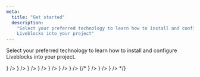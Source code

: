 ```yaml
---
meta:
  title: "Get started"
  description:
    "Select your preferred technology to learn how to install and configure
    Liveblocks into your project"
---
```


Select your preferred technology to learn how to install and configure
Liveblocks into your project.

<ListGrid>
  <DocsCard
    title="Next.js"
    href="/docs/get-started/nextjs"
    visual={<DocsNextjsIcon />}
  />
  <DocsCard
    title="React"
    href="/docs/get-started/react"
    visual={<DocsReactIcon />}
  />
  <DocsCard
    title="Redux"
    href="/docs/get-started/redux"
    visual={<DocsReduxIcon />}
  />
  <DocsCard
    title="Zustand"
    href="/docs/get-started/zustand"
    visual={
      <img
        alt="Zustand"
        src="/assets/zustand.png"
        width={30}
        height={24}
        loading="lazy"
      />
    }
  />
  <DocsCard
    title="Svelte"
    href="/docs/get-started/svelte"
    visual={
      <img
        alt="Svelte"
        src="/assets/svelte.svg"
        width={20}
        height={24}
        loading="lazy"
      />
    }
  />
  <DocsCard title="Vue" href="/docs/get-started/vue" visual={<DocsVueIcon />} />
  <DocsCard
    title="JavaScript"
    href="/docs/get-started/javascript"
    visual={<DocsJavascriptIcon />}
  />
  {/* <DocsCard
    title="SolidJS"
    href="/docs/get-started/solidjs"
    visual={
      <img
        alt="SolidJS"
        src="/assets/solidjs.svg"
        width={20}
        height={24}
        loading="lazy"
      />
    }
  />
  <DocsCard
    title="Astro"
    href="/docs/get-started/astro"
    visual={<DocsAstroIcon />}
  />
  <DocsCard
    title="Remix"
    href="/docs/get-started/remix"
    visual={<DocsRemixIcon />}
  /> */}
</ListGrid>

<MissingTechnologyBanner />
